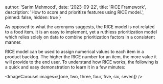 

  author: 'Sarim Mehmood',
  date: '2023-09-22',
  title: 'RICE Framework',
  description:
    'How to score and prioritize features using RICE model.',
  pinned: false,
  hidden: true
}


As opposed to what the acronyms suggests, the RICE model is not related to a food item. It is an easy to implement, yet a ruthless prioritization model which relies solely on data to combine prioritization factors in a consistent manner.

RICE model can be used to assign numerical values to each item in a product backlog. The higher the RICE number for an item, the more value it will provide to the end user. To understand how RICE works, the following is a quick and easy demonstration to learn it in a few minutes:

<div>
<p></p>
</div>

<ImageCarousel
  images={[one, two, three, four, five, six, seven]}
/>

